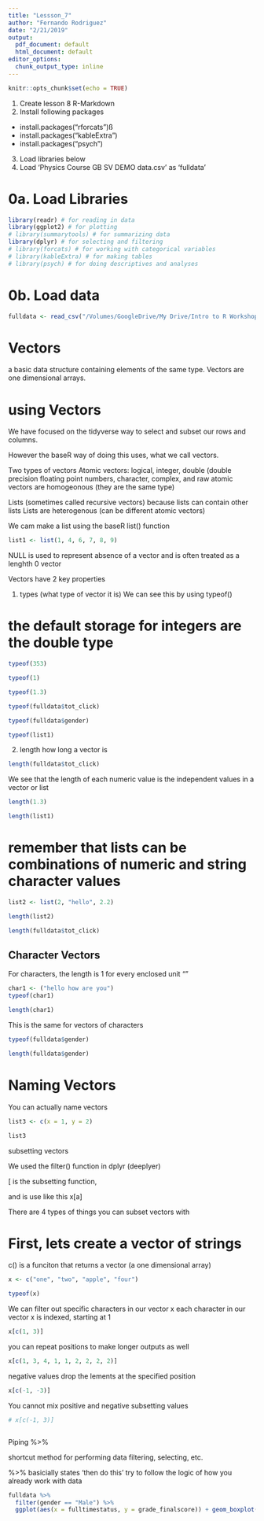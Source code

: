 ```yaml
---
title: "Lessson_7"
author: "Fernando Rodriguez"
date: "2/21/2019"
output:
  pdf_document: default
  html_document: default
editor_options:
  chunk_output_type: inline
---
```


```r
knitr::opts_chunk$set(echo = TRUE)
```
1. Create lesson 8 R-Markdown
2. Install following packages
  - install.packages("rforcats")ß
  - install.packages("kableExtra")
  - install.packages("psych")
3. Load libraries below
4. Load 'Physics Course GB SV DEMO data.csv' as 'fulldata'

# 0a. Load Libraries
```r
library(readr) # for reading in data
library(ggplot2) # for plotting
# library(summarytools) # for summarizing data
library(dplyr) # for selecting and filtering
# library(forcats) # for working with categorical variables
# library(kableExtra) # for making tables
# library(psych) # for doing descriptives and analyses
```


# 0b. Load data
```r
fulldata <- read_csv("/Volumes/GoogleDrive/My Drive/Intro to R Workshop - Winter 2019/Data Files/Physics Course GB SV DEMO CLICK Data.csv")
```

# Vectors
a basic data structure containing elements of the same type.
Vectors are one dimensional arrays.

# using Vectors

We have focused on the tidyverse way to select and subset our rows and columns.

However the baseR way of doing this uses, what we call vectors.

Two types of vectors
Atomic vectors: 
logical, integer, double (double precision floating point numbers, character, complex, and raw
atomic vectors are homogeonous (they are the same type)

Lists (sometimes called recursive vectors) because lists can contain other lists
Lists are heterogenous (can be different atomic vectors)

We cam make a list using the baseR list() function
```r
list1 <- list(1, 4, 6, 7, 8, 9)
```



NULL is used to represent absence of a vector and is often treated as a lenghth 0
vector


Vectors have 2 key properties

1. types (what type of vector it is)
We can see this by using typeof()



# the default storage for integers are the double type
```r
typeof(353)

typeof(1)

typeof(1.3)
```


```r
typeof(fulldata$tot_click)
```


```r
typeof(fulldata$gender)
```

```r
typeof(list1)
```

2. length
how long a vector is
```r
length(fulldata$tot_click)
```

We see that the length of each numeric value is the independent values in a
vector or list
```r
length(1.3)
```

```r
length(list1)
```

# remember that lists can be combinations of numeric and string character values
```r
list2 <- list(2, "hello", 2.2)

length(list2)
```


```r
length(fulldata$tot_click)
```


## Character Vectors
For characters, the length is 1 for every enclosed unit "" 
```r
char1 <- ("hello how are you")
typeof(char1)

length(char1)
```


This is the same for vectors of characters
```r
typeof(fulldata$gender)

length(fulldata$gender)
```


# Naming Vectors

You can actually name vectors
```r
list3 <- c(x = 1, y = 2)

list3
```

subsetting vectors

We used the filter() function in dplyr (deeplyer) 

[ is the subsetting function,

and is use like this 
x[a]

There are 4 types of things you can subset vectors with

# First, lets create a vector of strings
c() is a funciton that returns a vector (a one dimensional array)
```r
x <- c("one", "two", "apple", "four")

typeof(x)
```

We can filter out specific characters in our vector x
each character in our vector x is indexed, starting at 1

```r
x[c(1, 3)]
```

you can repeat positions to make longer outputs as well
```r
x[c(1, 3, 4, 1, 1, 2, 2, 2, 2)]
```


negative values drop the lements at the specified position
```r
x[c(-1, -3)]
```

You cannot mix positive and negative subsetting values
```r
# x[c(-1, 3)]
```

```r

```



Piping
%>%

shortcut method for performing data filtering, selecting, etc.

%>% basicially states 'then do this'
try to follow the logic of how you already work with data
```r
fulldata %>%
  filter(gender == "Male") %>%
  ggplot(aes(x = fulltimestatus, y = grade_finalscore)) + geom_boxplot()
```

